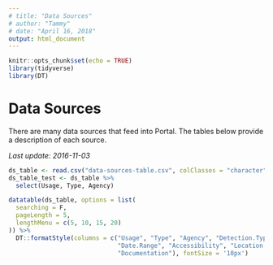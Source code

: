 ```yaml
---
# title: "Data Sources"
# author: "Tammy"
# date: "April 16, 2018"
output: html_document
---
```


```r
knitr::opts_chunk$set(echo = TRUE)
library(tidyverse)
library(DT)
```

# Data Sources

There are many data sources that feed into Portal. The tables below provide a description of each source.

_Last update: 2016-11-03_

```r
ds_table <- read.csv("data-sources-table.csv", colClasses = "character")
ds_table_test <- ds_table %>%
  select(Usage, Type, Agency)
```
```r
datatable(ds_table, options = list(
  searching = F,
  pageLength = 5,
  lengthMenu = c(5, 10, 15, 20)
)) %>%
  DT::formatStyle(columns = c("Usage", "Type", "Agency", "Detection.Type", "Available.Granularity",
                              "Date.Range", "Accessibility", "Location.Availability", "Collection.Frequency",
                              "Documentation"), fontSize = '10px')
```

